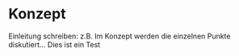 # Konzept

Einleitung schreiben: z.B. Im Konzept werden die einzelnen Punkte diskutiert... Dies ist ein Test
